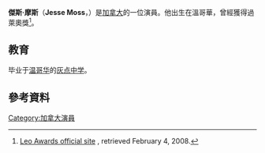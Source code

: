 {{Infobox person
| image =
| imagesize =
| birth_date = {{birth date and age|1983|05|04}}
| birth_place = [[加拿大|加拿大]][[卑詩省|卑詩省]][[溫哥華|溫哥華]]
| occupation = 演員
| yearsactive = 1991–現在
| birthname =
| othername =
}}
'''傑斯·摩斯'''（'''Jesse Moss'''，{{bd|1983年|5月4日}}）是[[加拿大|加拿大]]的一位演員。他出生在溫哥華，曾經獲得過萊奧獎<ref>[http://www.leoawards.com/winners_2007.html Leo Awards official site] {{Wayback|url=http://www.leoawards.com/winners_2007.html |date=20090209123632 }}, retrieved February 4, 2008.</ref>。
==教育==
毕业于[[温哥华|温哥华]]的[[灰点中学|灰点中学]]。

==參考資料==
{{Reflist}}
[[Category:加拿大演員|Category:加拿大演員]]